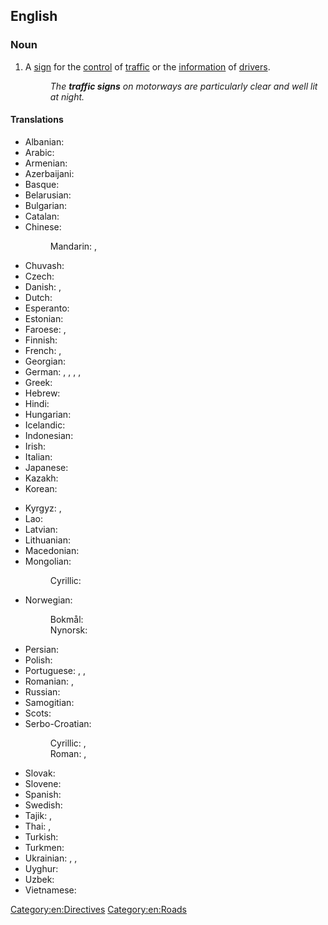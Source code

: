 ==English==

===Noun===
{{en-noun}}

# A [[sign]] for the [[control]] of [[traffic]] or the [[information]] of [[drivers]].
#: ''The '''traffic signs''' on motorways are particularly clear and well lit at night.''

====Translations====
{{trans-top|traffic sign}}
* Albanian: {{t|sq|sinjali rrugore}}
* Arabic: {{t|ar|لَافِتَة مُرُور|f|tr=lāfitat murūr}}
* Armenian: {{t|hy|երթևեկության նշան}}
* Azerbaijani: {{t|az|yol nişan}}
* Basque: {{t|eu|trafiko seinale}}
* Belarusian: {{t|be|даро́жны знак|m}}
* Bulgarian: {{t|bg|пъ́тен знак|m}}
* Catalan: {{t|ca|senyal de trànsit|m}}
* Chinese:
*: Mandarin: {{t|cmn|交通標誌}}, {{t|cmn|交通标志|tr=jiāotōng biāozhì}}
* Chuvash: {{t|cv|ҫул палли}}
* Czech: {{t|cs|dopravní značka|f}}
* Danish: {{t|da|færdselstavle|c}}, {{t|da|vejskilt|n}}
* Dutch: {{t+|nl|verkeersbord|n}}
* Esperanto: {{t|eo|trafiksigno}}
* Estonian: {{t+|et|liiklusmärk}}
* Faroese: {{t|fo|ferðsluskelti|n}}, {{t|fo|ferðslutalva|f}}
* Finnish: {{t+|fi|liikennemerkki}}
* French: {{t+|fr|panneau|m}}, {{t+|fr|panneau de signalisation|m}}
* Georgian: {{t|ka|საგზაო ნიშანი|sc=Geor}}
* German: {{t+|de|Verkehrszeichen|n}}, {{t+|de|Verkehrsschild|n}}, {{t|de|Verkehrstafel |f}}, {{t|de|Verkehrshinweisschild|n}}, {{t|de|Verkehrshinweistafel|f}}
* Greek: {{t+|el|πινακίδα|f|sc=Grek}}
* Hebrew: {{t+|he|תַּמְרוּר|m|tr=tamrúr}}
* Hindi: {{t|hi|यातायात संकेत|m}}
* Hungarian: {{t|hu|közlekedési jelzőtábla}}
* Icelandic: {{t|is|umferðarmerki|n}}
* Indonesian: {{t|id|rambu lalu lintas}}
* Irish: {{t|ga|comhartha tráchta|m}}
* Italian: {{t|it|segnale stradale|m}}
* Japanese: {{t+|ja|道路標識|tr=どうろひょうしき, dōro hyōshiki}}
* Kazakh: {{t|kk|жол белгілері}}
* Korean: {{t|ko|교통표지}}
{{trans-mid}}
* Kyrgyz: {{t|ky|жол белги}}, {{t|ky|жол белгиси}}
* Lao: {{t+|lo|ປ້າຍຈໍລະຈອນ}}
* Latvian: {{t|lv|ceļazīme|f}}
* Lithuanian: {{t|lt|kelio ženklas|m}}
* Macedonian: {{t|mk|сообраќаен знак|m}}
* Mongolian:
*: Cyrillic: {{t|mn|замын тэмдэг}}
* Norwegian:
*: Bokmål: {{t+|nb|trafikkskilt|n}}
*: Nynorsk: {{t|nn|trafikkskilt|n}}
* Persian: {{t|fa|علامت ترافیک|tr='alâmat-e terâfik}}
* Polish: {{t+|pl|znak drogowy|m}}
* Portuguese: {{t+|pt|placa|f}}, {{t|pt|placa de trânsito}}, {{t|pt|sinal de trânsito|m}}
* Romanian: {{t|ro|semn de circulație|n}}, {{t|ro|indicator rutier|n}}
* Russian: {{t|ru|доро́жный знак|m}}
* Samogitian: {{t|sgs|kelė znuoks}}
* Scots: {{t|sco|traffec sign}}
* Serbo-Croatian:
*: Cyrillic: {{t|sh|прометни знак|m}} {{qualifier|Croatia}}, {{t|sh|саобраћајни знак|m}} {{qualifier|Bosnia|Serbia}}
*: Roman: {{t|sh|prometni znak|m}} {{qualifier|Croatia}}, {{t|sh|saobraćajni znak|m}} {{qualifier|Bosnia|Serbia}}
* Slovak: {{t|sk|dopravná značka|f}}
* Slovene: {{t|sl|prometni znak|m}}
* Spanish: {{t|es|señal de tráfico|f}}
* Swedish: {{t+|sv|vägmärke|n}}
* Tajik: {{t|tg|аломати роҳ}}, {{t|tg|аломати ҳаракат}}
* Thai: {{t|th|ป้ายจราจร}}, {{t|th|เครื่องหมายจราจร}}
* Turkish: {{t+|tr|trafik işaretleri}}
* Turkmen: {{t|tk|ýol belgisi}}
* Ukrainian: {{t|uk|доро́жній знак|m}}, {{t|uk|шляховка́зувач|n}}, {{t|uk|дороговка́зувач|n}}
* Uyghur: {{t|ug|يول بەلگىسى}}
* Uzbek: {{t|uz|yoʻl belgisi}}
* Vietnamese: {{t|vi|biển báo giao thông}}
{{trans-bottom}}

[[Category:en:Directives]]
[[Category:en:Roads]]